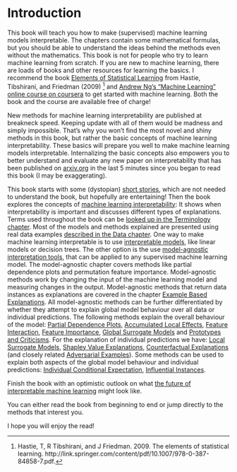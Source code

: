 # Introduction {#intro}

This book will teach you how to make (supervised) machine learning models interpretable.
The chapters contain some mathematical formulas, but you should be able to understand the ideas behind the methods even without the mathematics.
This book is not for people who try to learn machine learning from scratch.
If you are new to machine learning, there are loads of books and other resources for learning the basics.
I recommend the book [Elements of Statistical Learning](https://web.stanford.edu/~hastie/ElemStatLearn/) from Hastie, Tibshirani, and Friedman (2009) [^Hastie] and [Andrew Ng's "Machine Learning" online course on coursera](https://www.coursera.org/learn/machine-learning) to get started with machine learning.
Both the book and the course are available free of charge!

New methods for machine learning interpretability are published at breakneck speed.
Keeping update with all of them would be madness and simply impossible. 
That's why you won't find the most novel and shiny methods in this book, but rather the basic concepts of machine learning interpretability.
These basics will prepare you well to make machine learning models interpretable.
Internalizing the basic concepts also empowers you to better understand and evaluate any new paper on interpretability that has been published on [arxiv.org](https://arxiv.org/) in the last 5 minutes since you began to read this book (I may be exaggerating).
  
This book starts with some (dystopian) [short stories](#storytime), which are not needed to understand the book, but hopefully are entertaining!
Then the book explores the concepts of [machine learning interpretability](#interpretability):
It shows when interpretability is important and discusses different types of explanations.
Terms used throughout the book can be [looked up in the Terminology chapter](#terminology).
Most of the models and methods explained are presented using real data examples [described in the Data chapter](#data).
One way to make machine learning interpretable is to use [interpretable models](#simple), like linear models or decision trees.
The other option is the use [model-agnostic interpretation tools](#agnostic), that can be applied to any supervised machine learning model.
The model-agnostic chapter covers methods like partial dependence plots and permutation feature importance.
Model-agnostic methods work by changing the input of the machine learning model and measuring changes in the output.
Model-agnostic methods that return data instances as explanations are covered in the chapter [Example Based Explanations](#example-based).
All model-agnostic methods can be further differentiated by whether they attempt to explain global model behaviour over all data or individual predictions.
The following methods explain the overall behaviour of the model: [Partial Dependence Plots](#pdp), [Accumulated Local Effects](#ale), [Feature Interaction](#interaction), [Feature Importance](##feature-importance), [Global Surrogate Models](#global) and [Prototypes and Criticisms](#proto).
For the explanation of individual predictions we have: [Local Surrogate Models](#lime), [Shapley Value Explanations](#shapley), [Counterfactual Explanations](#counterfactual) (and closely related [Adversarial Examples](#adversarial)). 
Some methods can be used to explain both aspects of the global model behaviour and individual predictions: [Individual Conditional Expectation](#ice), [Influential Instances](#influential).

Finish the book with an optimistic outlook on what [the future of interpretable machine learning](#future) might look like.

You can either read the book from beginning to end or jump directly to the methods that interest you.

I hope you will enjoy the read!








[^Hastie]: Hastie, T, R Tibshirani, and J Friedman. 2009. The elements of statistical learning. http://link.springer.com/content/pdf/10.1007/978-0-387-84858-7.pdf.
